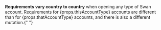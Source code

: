 <span>
  <b>Requirements vary country to country</b> when opening any type of Swan
  account. Requirements for {props.thisAccountType} accounts are different than
  for {props.thatAccountType} accounts, and there is also a different mutation.{" "}
  <br />
  <br />
</span>

